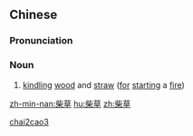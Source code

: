 ==Chinese==
{{zh-forms}}

===Pronunciation===
{{zh-pron
|m=cháicǎo
|c=caai4 cou2
|mn=chhâ-chháu
|cat=n
}}

===Noun===
{{zh-noun}}

# {{lb|zh|literary}} [[kindling]] [[wood]] and [[straw]] ([[for]] [[starting]] a [[fire]])

[[Category:Mandarin literary terms|chai2cao3]]

[[zh-min-nan:柴草]]
[[hu:柴草]]
[[zh:柴草]]